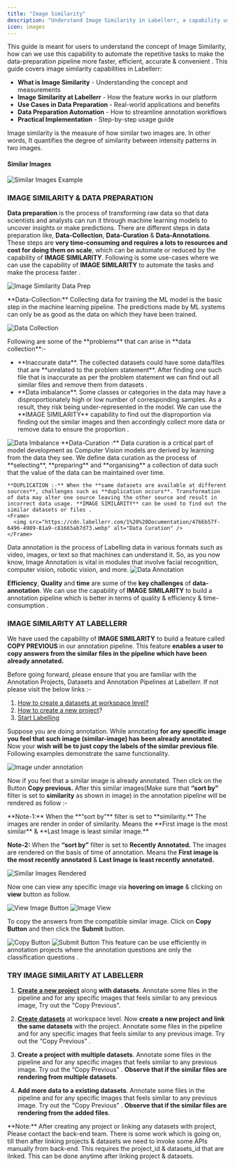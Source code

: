 ```yaml
---
title: "Image Similarity"
description: "Understand Image Similarity in Labellerr, a capability used to automate repetitive data preparation tasks for faster, more efficient, and accurate pipelines."
icon: images
---
```


<Note>
This guide is meant for users to understand the concept of Image Similarity, how can we use this capability to automate the repetitive tasks to make the data-preparation pipeline more faster, efficient, accurate & convenient .
</Note>

<Card title="Topics Covered" icon="images">
This guide covers image similarity capabilities in Labellerr:

* **What is Image Similarity** - Understanding the concept and measurements
* **Image Similarity at Labellerr** - How the feature works in our platform
* **Use Cases in Data Preparation** - Real-world applications and benefits
* **Data Preparation Automation** - How to streamline annotation workflows
* **Practical Implementation** - Step-by-step usage guide
</Card>

Image similarity is the measure of how similar two images are. In other words, It quantifies the degree of similarity between intensity patterns in two images.

#### Similar Images

<Frame>
  <img src="https://cdn.labellerr.com/1%20%20Documentation/7cbdd36a-46fc-4bc4-ab15-792b278d410e.webp" alt="Similar Images Example" />
</Frame>

### IMAGE SIMILARITY & DATA PREPARATION

**Data preparation** is the process of transforming raw data so that data scientists and analysts can run it through machine learning models to uncover insights or make predictions. There are different steps in data preparation like, **Data-Collection**, **Data-Curation** & **Data-Annotations**. These steps are **very time-consuming and requires a lots to resources and cost for doing them on scale**, which can be automate or reduced by the capability of **IMAGE SIMILARITY**. Following is some use-cases where we can use the capability of **IMAGE SIMILARITY** to automate the tasks and make the process faster .

<Frame>
  <img src="https://cdn.labellerr.com/1%20%20Documentation/bb69b43f-7291-46e1-ae50-c7d1c56a30f7.webp" alt="Image Similarity Data Prep" />
</Frame>

<Steps>
  <Step title="Data-Collection:">
    <p>**Data-Collection:** Collecting data for training the ML model is the basic step in the machine learning pipeline. The predictions made by ML systems can only be as good as the data on which they have been trained.</p>
    <Frame>
      <img src="https://cdn.labellerr.com/1%20%20Documentation/86eaa66b-a502-48c3-9541-da9ff676f6c5.webp" alt="Data Collection" />
    </Frame>
    <p>Following are some of the **problems** that can arise in **data collection**:-</p>
    <ul>
      <li>**Inaccurate data**. The collected datasets could have some data/files that are **unrelated to the problem statement**. After finding one such file that is inaccurate as per the problem statement we can find out all similar files and remove them from datasets .</li>
      <li>**Data imbalance**. Some classes or categories in the data may have a disproportionately high or low number of corresponding samples. As a result, they risk being under-represented in the model. We can use the **IMAGE SIMILARITY** capability to find out the disproportion via finding out the similar images and then accordingly collect more data or remove data to ensure the proportion .</li>
    </ul>
    <Frame>
      <img src="https://cdn.labellerr.com/1%20%20Documentation/039f54f3-78be-43d9-a453-ab6eeaa5d43d.webp" alt="Data Imbalance" />
    </Frame>
  </Step>

  <Step title="Data-Curation :">
    **Data-Curation :** Data curation is a critical part of model development as Computer Vision models are derived by learning from the data they see. We define data curation as the process of **selecting**, **preparing** and **organising** a collection of data such that the value of the data can be maintained over time. 
    
    **DUPLICATION :-** When the **same datasets are available at different sources**, challenges such as **duplication occurs**. Transformation of data may alter one source leaving the other source and result in incorrect data usage. **IMAGE SIMILARITY** can be used to find out the similar datasets or files .
    <Frame>
      <img src="https://cdn.labellerr.com/1%20%20Documentation/4766b57f-6496-4989-81a9-c81665ab7d73.webp" alt="Data Curation" />
    </Frame>
  </Step>

  <Step title="Data-Annotation:-">
    Data annotation is the process of Labelling data in various formats such as video, images, or text so that machines can understand it. So, as you now know, Image Annotation is vital in modules that involve facial recognition, computer vision, robotic vision, and more.
    <Frame>
      <img src="https://cdn.labellerr.com/1%20%20Documentation/f50cebc5-e53d-4b9f-9496-82bede399497.webp" alt="Data Annotation" />
    </Frame>
  </Step>
</Steps>

**Efficiency**, **Quality** and **time** are some of the **key challenges** of **data-annotation**. We can use the capability of **IMAGE SIMILARITY** to build a annotation pipeline which is better in terms of quality & efficiency & time-consumption .

### IMAGE SIMILARITY AT LABELLERR

We have used the capability of **IMAGE SIMILARITY** to build a feature called **COPY PREVIOUS** in our annotation pipeline. This feature **enables a user to copy answers from the similar files in the pipeline which have been already annotated.**

<Note>
Before going forward, please ensure that you are familiar with the Annotation Projects, Datasets and Annotation Pipelines at Labellerr. If not please visit the below links :-

1.  [How to create a datasets at workspace level?](/tutorials/datasets)
2.  [How to create a new project](/getting-started/create-project)?
3.  [Start Labelling](/actions/start-labelling)
</Note>

Suppose you are doing annotation. While annotating **for any specific image you feel that such image (similar-image) has been already annotated**. Now your **wish will be to just copy the labels of the similar previous file**. Following examples demonstrate the same functionality.

<Card title="Image Currently Under Annotation Process">
  <Frame>
    <img src="https://cdn.labellerr.com/1%20%20Documentation/c6d8641d-68bf-4e7b-8c14-5b78e350428b.webp" alt="Image under annotation" />
  </Frame>
</Card>

Now if you feel that a similar image is already annotated. Then click on the Button **Copy previous.** After this similar images(Make sure that **“sort by”** filter is set to **similarity** as shown in image) in the annotation pipeline will be rendered as follow :-

<Info>
**Note-1:** When the **“sort by”** filter is set to **similarity.** The images are render in order of similarity. Means the **First image is the most similar** & **Last Image is least similar image.**

**Note-2:** When the **“sort by”** filter is set to **Recently Annotated.** The images are rendered on the basis of time of annotation. Means the **First image is the most recently annotated** & **Last Image is least recently annotated.**
</Info>

<Frame>
  <img src="https://cdn.labellerr.com/1%20%20Documentation/04cb4064-141e-41e2-9ef6-1e2f5b4307dd.webp" alt="Similar Images Rendered" />
</Frame>

Now one can view any specific image via **hovering on image** & clicking on **view** button as follow.

<Frame>
  <img src="https://cdn.labellerr.com/1%20%20Documentation/cb9adab3-a61e-4fce-a36f-9ebd21ffcfbc.webp" alt="View Image Button" />
</Frame>

<Frame>
  <img src="https://cdn.labellerr.com/1%20%20Documentation/d3eb7e94-8e72-4e3e-8b66-c034ab9f0013.webp" alt="Image View" />
</Frame>

To copy the answers from the compatible similar image. Click on **Copy Button** and then click the **Submit** button.

<Frame>
  <img src="https://cdn.labellerr.com/1%20%20Documentation/17d6c79a-7fe4-4b1a-bc50-5351dc372e67.webp" alt="Copy Button" />
</Frame>

<Frame>
  <img src="https://cdn.labellerr.com/1%20%20Documentation/c173f3f7-0253-4b11-8d88-d0d359245647.webp" alt="Submit Button" />
</Frame>

<Note>
This feature can be use efficiently in annotation projects where the annotation questions are only the classification questions .
</Note>

### TRY IMAGE SIMILARITY AT LABELLERR

1.  [**Create a new project**](/getting-started/create-project) along **with datasets**. Annotate some files in the pipeline and for any specific images that feels similar to any previous image, Try out the “Copy Previous”.

2.  [**Create datasets**](/tutorials/datasets) at workspace level. Now **create a new project and link the same datasets** with the project. Annotate some files in the pipeline and for any specific images that feels similar to any previous image. Try out the “Copy Previous” .

3.  **Create a project with multiple datasets**. Annotate some files in the pipeline and for any specific images that feels similar to any previous image. Try out the “Copy Previous” . **Observe that if the similar files are rendering from multiple datasets**.

4.  **Add more data to a existing datasets**. Annotate some files in the pipeline and for any specific images that feels similar to any previous image. Try out the “Copy Previous” . **Observe that if the similar files are rendering from the added files**.

<Note>
**Note:** After creating any project or linking any datasets with project, Please contact the back-end team. There is some work which is going on, till then after linking projects & datasets we need to invoke some APIs manually from back-end. This requires the project_id & datasets_id that are linked. This can be done anytime after linking project & datasets.
</Note>
